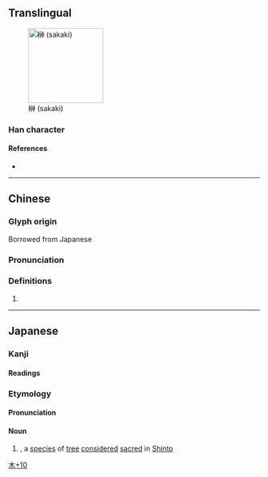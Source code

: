 {{character info/new}}
==Translingual==
[[File:Sakaki branch.jpg|thumb|right|150px|榊 (sakaki)]]

===Han character===
{{Han char|rn=75|rad=木|as=10|sn=14|four=|canj=DIFL|ids=⿰木神}}

====References====
* {{Han ref|kx=0546.251|hdz=21256.061|uh=698A|ud=27018}}
----
==Chinese==
===Glyph origin===
Borrowed from Japanese
{{zh-forms}}
===Pronunciation===
{{zh-pron
|m=shén
|c=san4
}}
===Definitions===
{{zh-hanzi}}
# {{taxlink|Cleyera japonica|species|noshow=1}}
----
==Japanese==

===Kanji===
{{ja-kanji|grade=8|rs=木10}}

====Readings====
{{ja-readings
|on=
|kun=さかき-
}}

===Etymology===
{{ja-kanjitab|さかき|yomi=kun}}
{{wikipedia|サカキ|lang=ja}}
{{rfe|lang=ja}}

====Pronunciation====
{{ja-pron|さかき|yomi=k}}

====Noun====
{{ja-noun|さかき|サカキ}}

# {{taxlink|Cleyera japonica|species|noshow=1}}, a [[species]] of [[tree]] [[consider]]ed [[sacred]] in [[Shinto]]

[[Category:Japanese-only CJKV Characters|木+10]]
{{C|ja|Lucky charms}}
